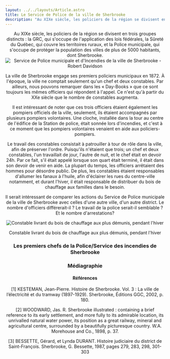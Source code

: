 ```yaml
---
layout: ../../layouts/Article.astro
title: Le Service de Police de la ville de Sherbrooke
description: "Au XIXe siècle, les policiers de la région se divisent en trois groupes distincts : la GRC, qui s'occupe de l'application des lois fédérales, la Sûreté du Québec, qui couvre les territoires ruraux, et la Police municipale, qui s'occupe de protéger la population des villes de plus de 5000 habitants, dont Sherbrooke."
---
```


<Header titre="Le Service de Police de la ville de Sherbrooke" image="/assets/img/123dse32-32dsd23-34.png"/>

<Text>

 <div class="font-bold pt-5 text-gray-600">Au XIXe siècle, les policiers de la région se divisent en trois groupes distincts : la GRC, qui s'occupe de l'application des lois fédérales, la Sûreté du Québec, qui couvre les territoires ruraux, et la Police municipale, qui s'occupe de protéger la population des villes de plus de 5000 habitants, dont Sherbrooke.</div>

  <img class="mx-auto w-96" src="/assets/img/123dse32-32dsd23-34.png" alt="Service de Police municipale et d'Incendies de la ville de Sherbrooke - Robert Davidson" title="Service de Police municipale et d'Incendies de la ville de Sherbrooke - Robert Davidson"/>

La ville de Sherbrooke engage ses premiers policiers municipaux en 1872. À l'époque, la ville ne comptait seulement qu'un chef et deux constables. Par ailleurs, nous pouvons remarquer dans les « Day-Books » que ce sont toujours les mêmes officiers qui répondent à l'appel. Ce n'est qu'à partir du XXe siècle que le nombre de constables augmenta.

Il est intéressant de noter que ces trois officiers étaient également les pompiers officiels de la ville, seulement, ils étaient accompagnés par plusieurs pompiers volontaires. Une cloche, installée dans la tour au centre de l'édifice de la Station de police, était sonnée lors d'incendies, et c'est à ce moment que les pompiers volontaires venaient en aide aux policiers-pompiers.

Le travail des constables consistait à patrouiller à tour de rôle dans la ville, afin de préserver l'ordre. Puisqu'ils n'étaient que trois; un chef et deux constables, l'un travaillait de jour, l'autre de nuit, et le chef était en devoir 24h. Par ce fait, s'il était appelé lorsque son quart était terminé, il était dans son devoir de venir en aide. La plupart du temps, les officiers arrêtaient des hommes pour désordre public. De plus, les constables étaient responsables d'allumer les fanaux à l'huile, afin d'éclairer les rues du centre-ville notamment, et durant l'hiver, il était responsable de distribuer du bois de chauffage aux familles dans le besoin.

Il serait intéressant de comparer les actions du Service de Police municipale de la ville de Sherbrooke avec celles d'une autre ville, d'un autre district. Le nombre d'officiers différerait-il ? Le travail de la police serait-il semblable ? Et le nombre d'arrestations?
</Text>

<div class="bg-black py-5">
    <img class="mx-auto" src="/assets/img/xmx11.png" alt="Constable livrant du bois de chauffage aux plus démunis, pendant l'hiver" title="Constable livrant du bois de chauffage aux plus démunis, pendant l'hiver"/>
    <p class="px-20 text-center text-gray-300 text-xs">Constable livrant du bois de chauffage aux plus démunis, pendant l'hiver</p>
</div>
<div class="py-5">
  <h3 class="text-center">Les premiers chefs de la Police/Service des incendies de Sherbrooke</h3>
  <Cols3 i1="/assets/img/xmx14.png" l1="Robert Davidson" d1="Robert Davidson est le premier chef de la Police municipale et du Service des Incendies de Sherbrooke. Il reste en service à ce poste 31 ans, soit de 1882 à 1913." i2="/assets/img/xmx13.png" l2="Joseph-Eusèbe Hébert" d2="Joseph-Eusèbe Hébert est le deuxième chef de la Police municipale et du Service des Incendies de la ville de Sherbrooke. Il reste en poste seulement 2 ans, de 1913 à 1915." i3="/assets/img/xmx12.png" l3="Alfred Couture" d3="Alfred Couture était d'abord sous-chef, puis chef de la Police municipale et du Service des Incendies de la ville de Sherbrooke, de 1915 à 1925, soit 10 ans, faisant de lui le troisième nommé pour ce poste."/>
</div>
<Chapitres 
  description=""
  chapitres={
    [
      {label: "Criminalité urbaine - Présentation", url: "/2020/criminalite-urbaine-1"},
      {label: "Criminel type", url: "/2020/criminalite-urbaine-2"},
      {label: "Police de Sherbrooke", url: "/2020/criminalite-urbaine-3", current: true},
      {label: "La station du dépôt", url: "/2020/criminalite-urbaine-4"},
      {label: "Urbanisation et criminalité", url: "/2020/criminalite-urbaine-5"}
    ]
  }
/>

<div class="p-10 lg:p-24 py-5 lg:py-12 text-sm bg-gray-400">
  <h3>Médiagraphie</h3>
<h4>Références</h4>
[1]  KESTEMAN, Jean-Pierre. Histoire de Sherbrooke. Vol. 3 : La ville de l’électricité et du tramway (1897-1929). Sherbrooke, Éditions GGC, 2002, p. 180.

[2] WOODWARD, Jas. R. Sherbrooke illustrated : containing a brief reference to its early settlement, and more fully to its admirable location, its unrivalled natural water power, its position as a great railway, mineral and agricultural centre, surrounded by a beautifully picturesque country. W.A. Morehouse and Co., 1898, p. 37.

[3] BESSETTE, Gérard, et Lynda DURANT. Histoire judiciaire du district de Saint-François. Sherbrooke, G. Bessette, 1987, pages 279, 283, 298, 301-303
</div>